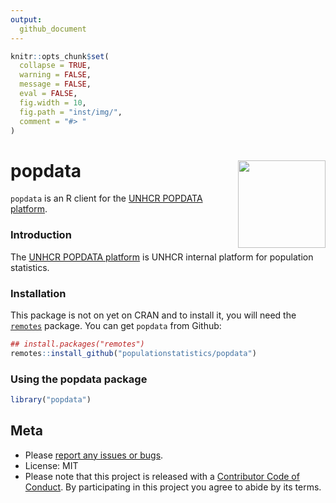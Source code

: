 ```yaml
---
output:
  github_document
---
```


<!-- README.md is generated from README.Rmd. Please edit that file -->

```r
knitr::opts_chunk$set(
  collapse = TRUE,
  warning = FALSE,
  message = FALSE,
  eval = FALSE,
  fig.width = 10,
  fig.path = "inst/img/",
  comment = "#> "
)
```

# popdata <img src="man/figures/hex_popdata.png" align="right" width="140" />

`popdata` is an R client for the [UNHCR POPDATA platform](https://popdata.unhcr.org).

### Introduction
The [UNHCR POPDATA platform](https://popdata.unhcr.org) is UNHCR internal platform for population statistics.


### Installation

This package is not on yet on CRAN and to install it, you will need the [`remotes`](https://github.com/r-lib/remotes) package.
You can get `popdata` from Github:

```r
## install.packages("remotes")
remotes::install_github("populationstatistics/popdata")
```

### Using the popdata package


```r
library("popdata")
```

## Meta
* Please [report any issues or bugs](https://github.com/PopulationStatistics/popdata/issues).
* License: MIT
* Please note that this project is released with a [Contributor Code of Conduct](CONDUCT.md). By participating in this project you agree to abide by its terms.
